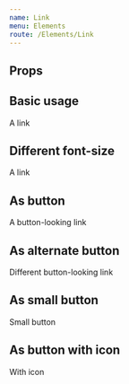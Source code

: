 ```yaml
---
name: Link
menu: Elements
route: /Elements/Link
---
```



## Props
<PropsTable of={Link} />

## Basic usage
<Playground wrapper={Wrapper}>
  <Link href="#basic-usage">A link</Link>
</Playground>

## Different font-size
<Playground wrapper={Wrapper}>
  <Link href="#basic-usage" fontSize="large">A link</Link>
</Playground>

## As button
<Playground wrapper={Wrapper}>
  <Link href="#as-button" asButton>A button-looking link</Link>
</Playground>

## As alternate button
<Playground wrapper={Wrapper}>
  <Link
    href="#as-alternate-button"
    theme="alternate"
    asButton
  >Different button-looking link</Link>
</Playground>

## As small button
<Playground wrapper={Wrapper}>
  <Link href="#as-small-button" asButton small>Small button</Link>
</Playground>

## As button with icon
<Playground wrapper={Wrapper}>
  <Link href="#as-button-with-icon" asButton icon="windmill">With icon</Link>
</Playground>
